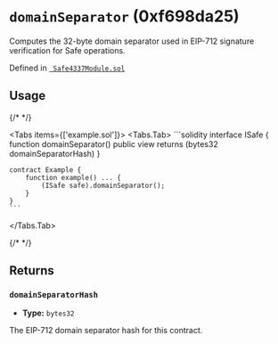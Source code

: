 

<LegacyCallout />

# `domainSeparator` (0xf698da25)



Computes the 32-byte domain separator used in EIP-712 signature verification for Safe operations.




Defined in [` Safe4337Module.sol`](https://github.com/safe-global/safe-modules/tree/4337/v0.3.0-1/modules/4337/contracts/Safe4337Module.sol#L199)


## Usage

{/* <!-- vale off --> */}

<Tabs items={['example.sol']}>
  <Tabs.Tab>
    ```solidity
    interface ISafe {
        function domainSeparator() public view returns (bytes32 domainSeparatorHash)
    }

    contract Example {
        function example() ... {
            (ISafe safe).domainSeparator();
        }
    }
    ```
  </Tabs.Tab>
</Tabs>

{/* <!-- vale on --> */}

## Returns

### `domainSeparatorHash`

  - **Type:** `bytes32`

  The EIP-712 domain separator hash for this contract.







